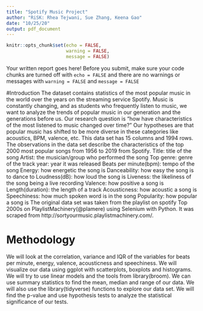 ```yaml
---
title: "Spotify Music Project"
author: "RiSK: Rhea Tejwani, Sue Zhang, Keena Gao"
date: "10/25/20"
output: pdf_document
---
```


```r
knitr::opts_chunk$set(echo = FALSE, 
                      warning = FALSE, 
                      message = FALSE)
```

Your written report goes here! Before you submit, make sure your code chunks are turned off with `echo = FALSE` and there are no warnings or messages with `warning = FALSE` and `message = FALSE` 

#Introduction
  The dataset contains statistics of the most popular music in the world over the years on the streaming service
Spotify. Music is constantly changing, and as students who frequently listen to music, we want to analyze the
trends of popular music in our generation and the generations before us. Our research question is “how have
characteristics of the most listened to music changed over time?” Our hypotheses are that popular music has
shifted to be more diverse in these categories like acoustics, BPM, valence, etc.
  This data set has 15 columns and 1994 rows. The observations in the data set describe the characteristics
of the top 2000 most popular songs from 1956 to 2019 from Spotify. Title: title of the song Artist: the
musician/group who performed the song Top genre: genre of the track year: year it was released Beats per
minute(bpm): tempo of the song Energy: how energetic the song is Danceability: how easy the song is
to dance to Loudness(dB): how loud the song is Liveness: the likeliness of the song being a live recording
Valence: how positive a song is Length(duration): the length of a track Acousticness: how acoustic a song is
Speechiness: how much spoken word is in the song Popularity: how popular a song is
The original data set was taken from the playlist on spotify Top 2000s on PlaylistMachinery(@plamere) using
Selenium with Python. It was scraped from http://sortyourmusic.playlistmachinery.com/.

# Methodology

  We will look at the correlation, variance and IQR of the variables for beats per minute, energy, valence, acousticness and speechiness. We will visualize our data using ggplot with scatterplots, boxplots and histograms. We will try to use linear models and the tools from library(broom). We can use summary statistics to find the mean, median and range of our data. We will also use the library(tidyverse) functions to explore our data set. We will find the p-value and use hypothesis tests to analyze the statistical significance of our tests.
  



